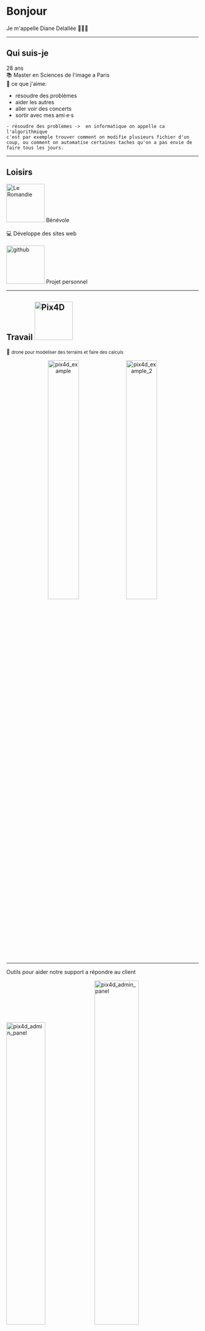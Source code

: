 

<Head>
  <title>Coding club des filles</title>
</Head>

# Bonjour

Je m'appelle Diane Delallée 👩🏻‍💻 



---

## Qui suis-je

28 ans<br/>
📚 Master en Sciences de l'image a Paris<br/>
💙 ce que j'aime: 
* résoudre des problèmes
* aider les autres
* aller voir des concerts
* sortir avec mes ami·e·s


```notes
- résoudre des problèmes ->  en informatique on appelle ca l'algorithmique
c'est par exemple trouver comment on modifie plusieurs fichier d'un coup, ou comment on automatise certaines taches qu'on a pas envie de faire tous les jours.
```

---

## Loisirs

<img src="img/romandie-logo.gif" alt="Le Romandie" width="100"/>  Bénévole
<br/>
<br/>
 💻  Développe des sites web
<br/><br/>
 <img src="img/github.png" alt="github" width="100"/> Projet personnel 

---

## Travail <img src="img/pix4d.jpg" alt="Pix4D" width="100"/> 


🚁 <small>drone pour modeliser des terrains et faire des calculs</small>

 <center><img src="img/pix4d_example.png" alt="pix4d_example" width="40%"/> <img src="img/pix4d_example_2.png" alt="pix4d_example_2" width="40%"/> </center>

 
 
---

Outils pour aider notre support a répondre au client

<img src="img/pix4d_admin_panel.png" alt="pix4d_admin_panel" width="45%"/> <img src="img/pix4d_admin_panel_2.png" alt="pix4d_admin_panel" width="48%"/>  
 